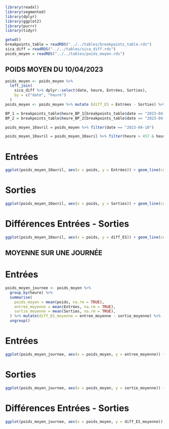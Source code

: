 ```r
library(readxl)
library(segmented)
library(dplyr)
library(ggplot2)
library(purrr)
library(tidyr)
```


```r
getwd()
breakpoints_table = readRDS("../../tables/breakpoints_table.rds")
sica_diff = readRDS("../../tables/sica_diff.rds")
poids_moyen = readRDS("../../tables/poids_moyen.rds")
```

## POIDS MOYEN DU 10/04/2023
```r
poids_moyen <- poids_moyen %>%
  left_join(
    sica_diff %>% dplyr::select(date, heure, Entrées, Sorties),
    by = c("date", "heure")
  )
poids_moyen <- poids_moyen %>% mutate (diff_ES = Entrées - Sorties) %>% drop_na(Entrées, Sorties)

BP_1 = breakpoints_table$heure_BP_1[breakpoints_table$date == "2023-04-10"]
BP_2 = breakpoints_table$heure_BP_2[breakpoints_table$date == "2023-04-10"]

poids_moyen_10avril = poids_moyen %>% filter(date == "2023-04-10")

poids_moyen_10avril = poids_moyen_10avril %>% filter(heure > 457 & heure < 744)
```

# Entrées
```r
ggplot(poids_moyen_10avril, aes(x = poids, y = Entrées)) + geom_line(colour ="skyblue") + geom_point(colour ="red") + theme_minimal()
```

# Sorties
```r
ggplot(poids_moyen_10avril, aes(x = poids, y = Sorties)) + geom_line(colour ="skyblue") + geom_point(colour ="red") + theme_minimal()
```

# Différences Entrées - Sorties
```r
ggplot(poids_moyen_10avril, aes(x = poids, y = diff_ES)) + geom_line(colour ="skyblue") + geom_point(colour ="red") + theme_minimal()
```


## MOYENNE SUR UNE JOURNÉE

# Entrées
```r
poids_moyen_journee <- poids_moyen %>%
  group_by(heure) %>%
  summarise(
    poids_moyen = mean(poids, na.rm = TRUE),
    entree_moyenne = mean(Entrées, na.rm = TRUE),
    sortie_moyenne = mean(Sorties, na.rm = TRUE),
  ) %>% mutate(diff_ES_moyenne = entree_moyenne - sortie_moyenne) %>%
  ungroup()
```

# Entrées
```r
ggplot(poids_moyen_journee, aes(x = poids_moyen, y = entree_moyenne)) + geom_line(colour ="skyblue") + geom_point(colour ="red") + theme_minimal()
```

# Sorties
```r
ggplot(poids_moyen_journee, aes(x = poids_moyen, y = sortie_moyenne)) + geom_line(colour ="skyblue") + geom_point(colour ="red") + theme_minimal()
```

# Différences Entrées - Sorties
```r
ggplot(poids_moyen_journee, aes(x = poids_moyen, y = diff_ES_moyenne)) + geom_line(colour ="skyblue") + geom_point(colour ="red") + theme_minimal()
```